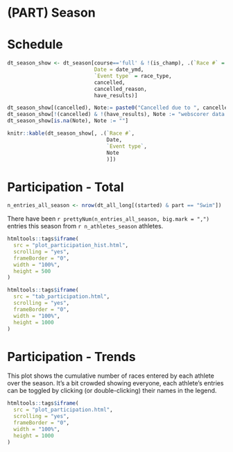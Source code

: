 # (PART) Season

# Schedule

```r

dt_season_show <- dt_season[course=='full' & !(is_champ), .(`Race #` = race_number,
                            Date = date_ymd,
                            `Event type` = race_type,
                            cancelled,
                            cancelled_reason,
                            have_results)]

dt_season_show[(cancelled), Note:= paste0("Cancelled due to ", cancelled_reason)]
dt_season_show[!(cancelled) & !(have_results), Note := "webscorer data not available"]
dt_season_show[is.na(Note), Note := ""]

knitr::kable(dt_season_show[, .(`Race #`,
                                Date,
                                `Event type`,
                                Note
                                )])
```


# Participation - Total

```r
n_entries_all_season <- nrow(dt_all_long[(started) & part == "Swim"])
```


There have been `r prettyNum(n_entries_all_season, big.mark = ",")` entries this season from `r n_athletes_season` athletes. 

```r

htmltools::tags$iframe(
  src = "plot_participation_hist.html", 
  scrolling = "yes",
  frameBorder = "0",
  width = "100%",
  height = 500
)
```

```r

htmltools::tags$iframe(
  src = "tab_participation.html", 
  scrolling = "yes",
  frameBorder = "0",
  width = "100%",
  height = 1000
)
```

# Participation - Trends

This plot shows the cumulative number of races entered by each athlete over the season. It's a bit crowded showing everyone, each athlete's entries can be toggled by clicking (or double-clicking) their names in the legend.

```r

htmltools::tags$iframe(
  src = "plot_participation.html", 
  scrolling = "yes",
  frameBorder = "0",
  width = "100%",
  height = 1000
)
```
